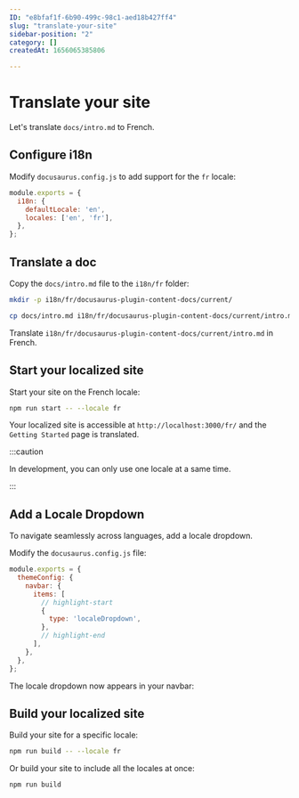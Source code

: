 ```yaml
---
ID: "e8bfaf1f-6b90-499c-98c1-aed18b427ff4"
slug: "translate-your-site"
sidebar-position: "2"
category: []
createdAt: 1656065385806

---
```

# Translate your site

Let's translate `docs/intro.md` to French.

## Configure i18n

Modify `docusaurus.config.js` to add support for the `fr` locale:

```js title="docusaurus.config.js"
module.exports = {
  i18n: {
    defaultLocale: 'en',
    locales: ['en', 'fr'],
  },
};
```

## Translate a doc

Copy the `docs/intro.md` file to the `i18n/fr` folder:

```bash
mkdir -p i18n/fr/docusaurus-plugin-content-docs/current/

cp docs/intro.md i18n/fr/docusaurus-plugin-content-docs/current/intro.md
```

Translate `i18n/fr/docusaurus-plugin-content-docs/current/intro.md` in French.

## Start your localized site

Start your site on the French locale:

```bash
npm run start -- --locale fr
```

Your localized site is accessible at `http://localhost:3000/fr/` and the `Getting Started` page is translated.

:::caution

In development, you can only use one locale at a same time.

:::

## Add a Locale Dropdown

To navigate seamlessly across languages, add a locale dropdown.

Modify the `docusaurus.config.js` file:

```js title="docusaurus.config.js"
module.exports = {
  themeConfig: {
    navbar: {
      items: [
        // highlight-start
        {
          type: 'localeDropdown',
        },
        // highlight-end
      ],
    },
  },
};
```

The locale dropdown now appears in your navbar:



## Build your localized site

Build your site for a specific locale:

```bash
npm run build -- --locale fr
```

Or build your site to include all the locales at once:

```bash
npm run build
```